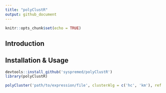 ```yaml
---
title: "polyClustR"
output: github_document
---
```


```r
knitr::opts_chunk$set(echo = TRUE)
```

## Introduction

## Installation & Usage

```r
devtools::install_github('syspremed/polyClustR')
library(polyClustR)

polyCluster('path/to/expression/file', clusterAlg = c('hc', 'km'), ref = 'test_run')
```

